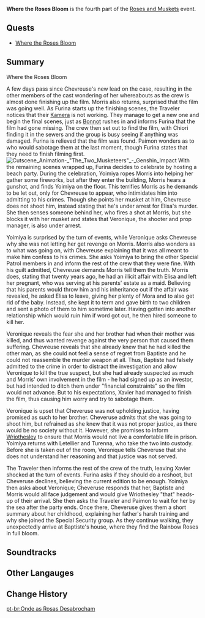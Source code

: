 {{Act Infobox
|image          = Roses and Muskets Chapter.png
|type           = Story
|chapter        = Roses and Muskets
|actNum         = IV
|prev           = The Lone Isle Glimpsed Through Fog
|next           = The Two Musketeers' Triumph
|event_name     = Roses and Muskets
}}
'''Where the Roses Bloom''' is the fourth part of the [[Roses and Muskets]] event.

==Quests==
* [[Where the Roses Bloom (Quest)|Where the Roses Bloom]]

==Summary==
;Where the Roses Bloom

A few days pass since Chevreuse's new lead on the case, resulting in the other members of the cast wondering of her whereabouts as the crew is almost done finishing up the film. Morris also returns, surprised that the film was going well. As Furina starts up the finishing scenes, the Traveler notices that their [[Kamera]] is not working. They manage to get a new one and begin the final scenes, just as [[Bonnot]] rushes in and informs Furina that the film had gone missing. The crew then set out to find the film, with Chiori finding it in the sewers and the group is busy seeing if anything was damaged. Furina is relieved that the film was found. Paimon wonders as to who would sabotage them at the last moment, though Furina states that they need to finish filming first.
[[File:Cutscene Animation- "The Two Musketeers" - Genshin Impact|thumb]]
With the remaining scenes wrapped up, Furina decides to celebrate by hosting a beach party. During the celebration, Yoimiya ropes Morris into helping her gather some fireworks, but after they enter the building, Morris hears a gunshot, and finds Yoimiya on the floor. This terrifies Morris as he demands to be let out, only for Chevreuse to appear, who intimidates him into admitting to his crimes. Though she points her musket at him, Chevreuse does not shoot him, instead stating that he's under arrest for Elisa's murder. She then senses someone behind her, who fires a shot at Morris, but she blocks it with her musket and states that Veronique, the shooter and prop manager, is also under arrest.

Yoimiya is surprised by the turn of events, while Veronique asks Chevreuse why she was not letting her get revenge on Morris. Morris also wonders as to what was going on, with Chevreuse explaining that it was all meant to make him confess to his crimes. She asks Yoimiya to bring the other Special Patrol members in and inform the rest of the crew that they were fine. With his guilt admitted, Chevreuse demands Morris tell them the truth. Morris does, stating that twenty years ago, he had an illicit affair with Elisa and left her pregnant, who was serving at his parents' estate as a maid. Believing that his parents would throw him and his inheritance out if the affair was revealed, he asked Elisa to leave, giving her plenty of Mora and to also get rid of the baby. Instead, she kept it to term and gave birth to two children and sent a photo of them to him sometime later. Having gotten into another relationship which would ruin him if word got out, he then hired someone to kill her.

Veronique reveals the fear she and her brother had when their mother was killed, and thus wanted revenge against the very person that caused them suffering. Chevreuse reveals that she already knew that he had killed the other man, as she could not feel a sense of regret from Baptiste and he could not reassemble the murder weapon at all. Thus, Baptiste had falsely admitted to the crime in order to distract the investigation and allow Veronique to kill the true suspect, but she had already suspected as much and Morris' own involvement in the film - he had signed up as an investor, but had intended to ditch them under "financial constraints" so the film would not advance. But to his expectations, Xavier had managed to finish the film, thus causing him worry and try to sabotage them.

Veronique is upset that Cheveruse was not upholding justice, having promised as such to her brother. Cheveruse admits that she was going to shoot him, but refrained as she knew that it was not proper justice, as there would be no society without it. However, she promises to inform [[Wriothesley]] to ensure that Morris would not live a comfortable life in prison. Yoimiya returns with Letellier and Turenna, who take the two into custody. Before she is taken out of the room, Veronique tells Cheveruse that she does not understand her reasoning and that justice was not served.

The Traveler then informs the rest of the crew of the truth, leaving Xavier shocked at the turn of events. Furina asks if they should do a reshoot, but Cheveruse declines, believing the current edition to be enough. Yoimiya then asks about Veronique; Cheveruse responds that her, Baptiste and Morris would all face judgement and would give Wriothesley "that" heads-up of their arrival. She then asks the Traveler and Paimon to wait for her by the sea after the party ends. Once there, Cheveruse gives them a short summary about her childhood, explaining her father's harsh training and why she joined the Special Security group. As they continue walking, they unexpectedly arrive at Baptiste's house, where they find the Rainbow Roses in full bloom.

==Soundtracks==
{{Soundtracks by Category Table|type=quest}}

==Other Langauges==
{{Other Languages
|en      = Where the Roses Bloom
|zhs     = 何处盛放的蔷薇
|zhs_rm  = 
|zht     = 何處盛放的薔薇
|zht_rm  = 
|zh_tl   = 
|ja      = 薔薇は何処に咲き誇る
|ja_rm   = Bara wa Doko ni Sakihokoru
|ja_tl   = Where the Roses Bloom
|ko      = 장미가 만개한 곳
|ko_rm   = 
|ko_tl   = 
|es      = Donde florecen las rosas
|es_tl   = Where the Roses Bloom
|fr      = Où fleurissent les roses
|fr_tl   = Where the Roses Bloom
|ru      = Там, где цветут розы
|ru_tl   = Where the Roses Bloom
|th      = ดอกกุหลาบเบ่งบานอยู่ที่ใด
|th_rm   = 
|th_tl   = 
|vi      = Tường Vi Nở Về Đâu
|vi_tl   = 
|de      = Wo die Rosen blühen
|de_tl   = Where the Roses Bloom
|id      = Tempat Mawar Bermekaran
|id_tl   = 
|pt      = Onde as Rosas Desabrocham
|pt_tl   = 
|tr      = Güllerin Açtığı Yer
|tr_tl   = 
|it      = Dove sbocciano le rose
|it_tl   = 
}}

==Change History==
{{Change History|4.3}}

[[pt-br:Onde as Rosas Desabrocham]]